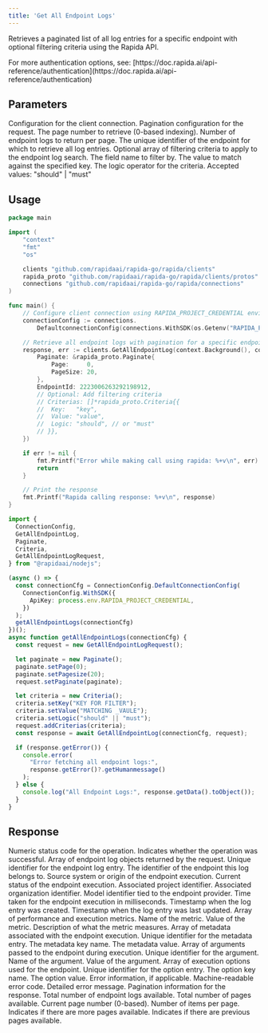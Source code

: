 ```yaml
---
title: 'Get All Endpoint Logs'
---
```


Retrieves a paginated list of all log entries for a specific endpoint with optional filtering criteria using the Rapida API.

<Info>
For more authentication options, see: [https://doc.rapida.ai/api-reference/authentication](https://doc.rapida.ai/api-reference/authentication)
</Info>

## Parameters

<ParamField body="connectionConfig" type="ConnectionConfig" required>
Configuration for the client connection.
</ParamField>

<ParamField body="request" type="GetAllEndpointLogRequest" required>
<Expandable>
<ParamField body="paginate" type="Paginate" required>
Pagination configuration for the request.
<Expandable>
<ParamField body="page" type="uint32" required>
The page number to retrieve (0-based indexing).
</ParamField>
<ParamField body="pageSize" type="uint32" required>
Number of endpoint logs to return per page.
</ParamField>
</Expandable>
</ParamField>

<ParamField body="endpointId" type="uint64" required>
The unique identifier of the endpoint for which to retrieve all log entries.
</ParamField>

<ParamField body="criterias" type="Criteria[]" optional>
Optional array of filtering criteria to apply to the endpoint log search.
<Expandable>
<ParamField body="key" type="string" required>
The field name to filter by.
</ParamField>
<ParamField body="value" type="string" required>
The value to match against the specified key.
</ParamField>
<ParamField body="logic" type="string" required>
The logic operator for the criteria. Accepted values: "should" | "must"
</ParamField>
</Expandable>
</ParamField>
</Expandable>
</ParamField>

## Usage

<CodeGroup>

```go Go
package main

import (
	"context"
	"fmt"
	"os"

	clients "github.com/rapidaai/rapida-go/rapida/clients"
	rapida_proto "github.com/rapidaai/rapida-go/rapida/clients/protos"
	connections "github.com/rapidaai/rapida-go/rapida/connections"
)

func main() {
	// Configure client connection using RAPIDA_PROJECT_CREDENTIAL environment variable
	connectionConfig := connections.
		DefaultconnectionConfig(connections.WithSDK(os.Getenv("RAPIDA_PROJECT_CREDENTIAL"))).WithLocal()

	// Retrieve all endpoint logs with pagination for a specific endpoint
	response, err := clients.GetAllEndpointLog(context.Background(), connectionConfig, &rapida_proto.GetAllEndpointLogRequest{
		Paginate: &rapida_proto.Paginate{
			Page:     0,
			PageSize: 20,
		},
		EndpointId: 2223006263292198912,
		// Optional: Add filtering criteria
		// Criterias: []*rapida_proto.Criteria{{
		// 	Key:   "key",
		// 	Value: "value",
		// 	Logic: "should", // or "must"
		// }},
	})

	if err != nil {
		fmt.Printf("Error while making call using rapida: %+v\n", err)
		return
	}

	// Print the response
	fmt.Printf("Rapida calling response: %+v\n", response)
}
```
```typescript NodeJs
import {
  ConnectionConfig,
  GetAllEndpointLog,
  Paginate,
  Criteria,
  GetAllEndpointLogRequest,
} from "@rapidaai/nodejs";

(async () => {
  const connectionCfg = ConnectionConfig.DefaultConnectionConfig(
    ConnectionConfig.WithSDK({
      ApiKey: process.env.RAPIDA_PROJECT_CREDENTIAL,
    })
  );
  getAllEndpointLogs(connectionCfg)
})();
async function getAllEndpointLogs(connectionCfg) {
  const request = new GetAllEndpointLogRequest();

  let paginate = new Paginate();
  paginate.setPage(0);
  paginate.setPagesize(20);
  request.setPaginate(paginate);

  let criteria = new Criteria();
  criteria.setKey("KEY FOR FILTER");
  criteria.setValue("MATCHING _VAULE");
  criteria.setLogic("should" || "must");
  request.addCriterias(criteria);
  const response = await GetAllEndpointLog(connectionCfg, request);

  if (response.getError()) {
    console.error(
      "Error fetching all endpoint logs:",
      response.getError()?.getHumanmessage()
    );
  } else {
    console.log("All Endpoint Logs:", response.getData().toObject());
  }
}
```

</CodeGroup>

## Response

<ParamField body="code" type="int32">
Numeric status code for the operation.
</ParamField>

<ParamField body="success" type="boolean">
Indicates whether the operation was successful.
</ParamField>

<ParamField body="data" type="EndpointLog[]">
Array of endpoint log objects returned by the request.
<Expandable>
<ParamField body="id" type="uint64">
Unique identifier for the endpoint log entry.
</ParamField>
<ParamField body="endpointId" type="uint64">
The identifier of the endpoint this log belongs to.
</ParamField>
<ParamField body="source" type="string">
Source system or origin of the endpoint execution.
</ParamField>
<ParamField body="status" type="string">
Current status of the endpoint execution.
</ParamField>
<ParamField body="projectId" type="uint64">
Associated project identifier.
</ParamField>
<ParamField body="organizationId" type="uint64">
Associated organization identifier.
</ParamField>
<ParamField body="endpointProviderModelId" type="uint64">
Model identifier tied to the endpoint provider.
</ParamField>
<ParamField body="timeTaken" type="uint64">
Time taken for the endpoint execution in milliseconds.
</ParamField>
<ParamField body="createdDate" type="timestamp">
Timestamp when the log entry was created.
</ParamField>
<ParamField body="updatedDate" type="timestamp">
Timestamp when the log entry was last updated.
</ParamField>
<ParamField body="metrics" type="Metric[]">
Array of performance and execution metrics.
<Expandable>
<ParamField body="name" type="string">
Name of the metric.
</ParamField>
<ParamField body="value" type="string">
Value of the metric.
</ParamField>
<ParamField body="description" type="string">
Description of what the metric measures.
</ParamField>
</Expandable>
</ParamField>
<ParamField body="metadata" type="Metadata[]">
Array of metadata associated with the endpoint execution.
<Expandable>
<ParamField body="id" type="uint64">
Unique identifier for the metadata entry.
</ParamField>
<ParamField body="key" type="string">
The metadata key name.
</ParamField>
<ParamField body="value" type="string">
The metadata value.
</ParamField>
</Expandable>
</ParamField>
<ParamField body="arguments" type="Argument[]">
Array of arguments passed to the endpoint during execution.
<Expandable>
<ParamField body="id" type="uint64">
Unique identifier for the argument.
</ParamField>
<ParamField body="name" type="string">
Name of the argument.
</ParamField>
<ParamField body="value" type="string">
Value of the argument.
</ParamField>
</Expandable>
</ParamField>
<ParamField body="options" type="Metadata[]">
Array of execution options used for the endpoint.
<Expandable>
<ParamField body="id" type="uint64">
Unique identifier for the option entry.
</ParamField>
<ParamField body="key" type="string">
The option key name.
</ParamField>
<ParamField body="value" type="string">
The option value.
</ParamField>
</Expandable>
</ParamField>
</Expandable>
</ParamField>

<ParamField body="error" type="object">
Error information, if applicable.
<Expandable>
<ResponseField name="errorCode" type="string">
Machine-readable error code.
</ResponseField>
<ResponseField name="errorMessage" type="string">
Detailed error message.
</ResponseField>
</Expandable>
</ParamField>

<ParamField body="paginated" type="object">
Pagination information for the response.
<Expandable>
<ParamField body="totalCount" type="int64">
Total number of endpoint logs available.
</ParamField>
<ParamField body="totalPages" type="int32">
Total number of pages available.
</ParamField>
<ParamField body="currentPage" type="int32">
Current page number (0-based).
</ParamField>
<ParamField body="pageSize" type="int32">
Number of items per page.
</ParamField>
<ParamField body="hasNext" type="boolean">
Indicates if there are more pages available.
</ParamField>
<ParamField body="hasPrevious" type="boolean">
Indicates if there are previous pages available.
</ParamField>
</Expandable>
</ParamField>